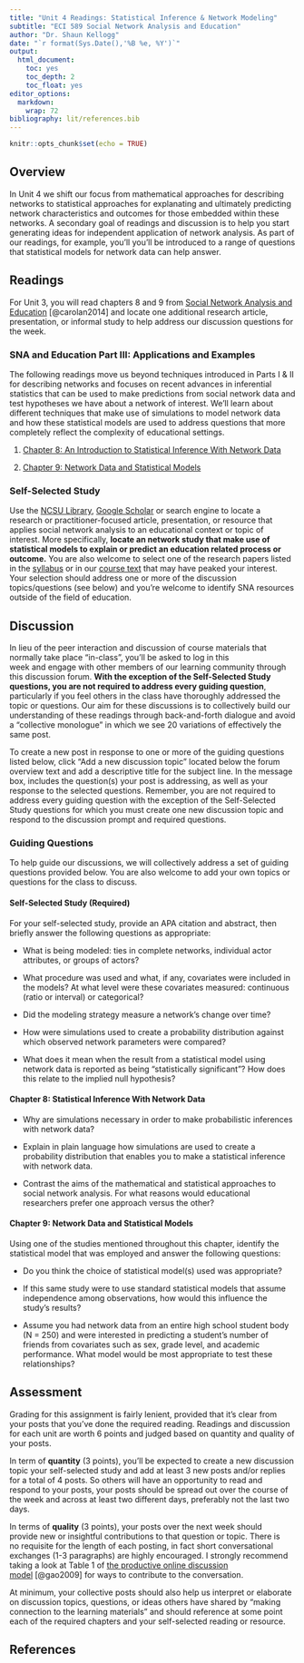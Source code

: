 ```yaml
---
title: "Unit 4 Readings: Statistical Inference & Network Modeling"
subtitle: "ECI 589 Social Network Analysis and Education"
author: "Dr. Shaun Kellogg"
date: "`r format(Sys.Date(),'%B %e, %Y')`"
output:
  html_document:
    toc: yes
    toc_depth: 2
    toc_float: yes
editor_options:
  markdown:
    wrap: 72
bibliography: lit/references.bib
---
```


```r
knitr::opts_chunk$set(echo = TRUE)
```

## Overview

In Unit 4 we shift our focus from mathematical approaches for describing
networks to statistical approaches for explanating and ultimately
predicting network characteristics and outcomes for those embedded
within these networks. A secondary goal of readings and discussion is to
help you start generating ideas for independent application of network
analysis. As part of our readings, for example, you'll you'll be
introduced to a range of questions that statistical models for network
data can help answer.

## Readings

For Unit 3, you will read chapters 8 and 9 from [Social Network Analysis
and Education](https://catalog.lib.ncsu.edu/catalog/NCSU2803782)
[@carolan2014] and locate one additional research article, presentation,
or informal study to help address our discussion questions for the week.

### SNA and Education Part III: Applications and Examples

The following readings move us beyond techniques introduced in Parts I &
II for describing networks and focuses on recent advances in inferential
statistics that can be used to make predictions from social network data
and test hypotheses we have about a network of interest. We'll learn
about different techniques that make use of simulations to model network
data and how these statistical models are used to address questions that
more completely reflect the complexity of educational settings.

1.  [Chapter 8: An Introduction to Statistical Inference With Network
    Data](https://methods-sagepub-com.prox.lib.ncsu.edu/book/social-network-analysis-and-education/n8.xml)

2.  [Chapter 9: Network Data and Statistical
    Models](https://methods-sagepub-com.prox.lib.ncsu.edu/book/social-network-analysis-and-education/n9.xml)

### Self-Selected Study

Use the [NCSU Library](https://www.lib.ncsu.edu/#articles), [Google
Scholar](https://scholar.google.com/) or search engine to locate a
research or practitioner-focused article, presentation, or resource that
applies social network analysis to an educational context or topic of
interest. More specifically, **locate an network study that make use of
statistical models to explain or predict an education related process or
outcome.** You are also welcome to select one of the research papers
listed in the [syllabus](https://sbkellogg.github.io/eci-589/) or in our
[course text](https://catalog.lib.ncsu.edu/catalog/NCSU2803782) that may
have peaked your interest. Your selection should address one or more of
the discussion topics/questions (see below) and you're welcome to
identify SNA resources outside of the field of education.

## Discussion

In lieu of the peer interaction and discussion of course materials that
normally take place "in-class", you'll be asked to log in this
week and engage with other members of our learning community through
this discussion forum. **With the exception of the Self-Selected Study
questions, you are not required to address every guiding question**,
particularly if you feel others in the class have thoroughly addressed
the topic or questions. Our aim for these discussions is to collectively
build our understanding of these readings through back-and-forth
dialogue and avoid a "collective monologue" in which we see 20
variations of effectively the same post.

To create a new post in response to one or more of the guiding questions
listed below, click "Add a new discussion topic" located below the forum
overview text and add a descriptive title for the subject line. In the
message box, includes the question(s) your post is addressing, as well
as your response to the selected questions. Remember, you are not
required to address every guiding question with the exception of the
Self-Selected Study questions for which you must create one new
discussion topic and respond to the discussion prompt and required
questions.

### Guiding Questions

To help guide our discussions, we will collectively address a set of
guiding questions provided below. You are also welcome to add your own
topics or questions for the class to discuss.

#### Self-Selected Study (Required)

For your self-selected study, provide an APA citation and abstract, then
briefly answer the following questions as appropriate:

-   What is being modeled: ties in complete networks, individual actor
    attributes, or groups of actors?

-   What procedure was used and what, if any, covariates were included
    in the models? At what level were these covariates measured:
    continuous (ratio or interval) or categorical?

-   Did the modeling strategy measure a network's change over time?

-   How were simulations used to create a probability distribution
    against which observed network parameters were compared?

-   What does it mean when the result from a statistical model using
    network data is reported as being "statistically significant"? How
    does this relate to the implied null hypothesis?

#### Chapter 8: Statistical Inference With Network Data

-   Why are simulations necessary in order to make probabilistic
    inferences with network data?

<!-- -->

-   Explain in plain language how simulations are used to create a
    probability distribution that enables you to make a statistical
    inference with network data.

-   Contrast the aims of the mathematical and statistical approaches to
    social network analysis. For what reasons would educational
    researchers prefer one approach versus the other?

#### Chapter 9: Network Data and Statistical Models

Using one of the studies mentioned throughout this chapter, identify the
statistical model that was employed and answer the following questions:

-   Do you think the choice of statistical model(s) used was
    appropriate?

-   If this same study were to use standard statistical models that
    assume independence among observations, how would this influence the
    study's results?

-   Assume you had network data from an entire high school student body
    (N = 250) and were interested in predicting a student's number of
    friends from covariates such as sex, grade level, and academic
    performance. What model would be most appropriate to test these
    relationships?

## Assessment

Grading for this assignment is fairly lenient, provided that it's clear
from your posts that you've done the required reading. Readings and
discussion for each unit are worth 6 points and judged based on quantity
and quality of your posts.

In term of **quantity** (3 points), you'll be expected to create a new
discussion topic your self-selected study and add at least 3 new posts
and/or replies for a total of 4 posts. So others will have an
opportunity to read and respond to your posts, your posts should be
spread out over the course of the week and across at least two different
days, preferably not the last two days.  

In terms of **quality** (3 points), your posts over the next week should
provide new or insightful contributions to that question or topic.
There is no requisite for the length of each posting, in fact short
conversational exchanges (1-3 paragraphs) are highly encouraged. I
strongly recommend taking a look at Table 1 of [the productive online
discussion
model](https://moodle-courses2122.wolfware.ncsu.edu/pluginfile.php/287931/mod_forum/post/6203/Gao%2C%20Wang%2C%20Sun%20-%202009%20-%20A%20new%20model%20of%20productive%20online%20discussion%20and%20its%20implications%20for%20research%20and%20instruction.pdf) [@gao2009]
for ways to contribute to the conversation. 

At minimum, your collective posts should also help us interpret or
elaborate on discussion topics, questions, or ideas others have shared
by "making connection to the learning materials" and should reference at
some point each of the required chapters and your self-selected reading
or resource.

## References
